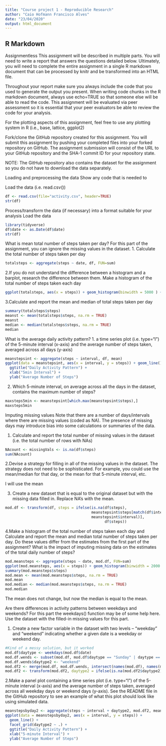 ```yaml
---
title: "Course project 1 - Reproducible Research"
author: "Caio Hofmann Francisco Alves"
date: "23/04/2020"
output: html_document
---
```


## R Markdown

Assignmentless 
This assignment will be described in multiple parts. You will need to write a report that answers the questions detailed below. Ultimately, you will need to complete the entire assignment in a single R markdown document that can be processed by knitr and be transformed into an HTML file.

Throughout your report make sure you always include the code that you used to generate the output you present. When writing code chunks in the R markdown document, always use \color{red}{\verb|echo = TRUE|}echo=TRUE so that someone else will be able to read the code. This assignment will be evaluated via peer assessment so it is essential that your peer evaluators be able to review the code for your analysis.

For the plotting aspects of this assignment, feel free to use any plotting system in R (i.e., base, lattice, ggplot2)

Fork/clone the GitHub repository created for this assignment. You will submit this assignment by pushing your completed files into your forked repository on GitHub. The assignment submission will consist of the URL to your GitHub repository and the SHA-1 commit ID for your repository state.

NOTE: The GitHub repository also contains the dataset for the assignment so you do not have to download the data separately.

Loading and preprocessing the data
Show any code that is needed to

Load the data (i.e. read.csv())
```r
df <- read.csv(file="activity.csv", header=TRUE)
str(df)
```
Process/transform the data (if necessary) into a format suitable for your analysis
Load the data 
```r
library(tidyverse)
df$date <- as.Date(df$date)
str(df)
```

What is mean total number of steps taken per day?
For this part of the assignment, you can ignore the missing values in the dataset.
1. Calculate the total number of steps taken per day
```r
totalsteps <- aggregate(steps ~ date, df, FUN=sum)
```

2.If you do not understand the difference between a histogram and a barplot, research the difference between them. Make a histogram of the total number of steps taken each day
```r
ggplot(totalsteps, aes(x = steps)) + geom_histogram(binwidth = 5000 ) + ggtitle("Histogram Steps Count")
```
3.Calculate and report the mean and median of total steps taken per day
```r
summary(totalsteps$steps)
meanst <- mean(totalsteps$steps, na.rm = TRUE)
meanst
median <- median(totalsteps$steps, na.rm = TRUE)
median

```

What is the average daily activity pattern?
1.  a time series plot (i.e. \color{red}{\verb|type = "l"|}type="l") of the 5-minute interval (x-axis) and the average number of steps taken, averaged across all days (y-axis)
```r
meanstepsint <- aggregate(steps ~ interval, df, mean)
ggplot(data = meanstepsint, aes(x = interval, y = steps)) + geom_line() +
  ggtitle("Daily Activity Pattern") +
  xlab("5min Interval") +
  ylab("Average Number of Steps") 
```


2. Which 5-minute interval, on average across all the days in the dataset, contains the maximum number of steps?
```r
maxsteps5min <- meanstepsint[which.max(meanstepsint$steps),]
maxsteps5min
```

Imputing missing values
Note that there are a number of days/intervals where there are missing values (coded as \color{red}{\verb|NA|}NA). The presence of missing days may introduce bias into some calculations or summaries of the data.

1. Calculate and report the total number of missing values in the dataset (i.e. the total number of rows with \color{red}{\verb|NA|}NAs)
```r
NAcount <- missingVals <- is.na(df$steps)
sum(NAcount)
```
2.Devise a strategy for filling in all of the missing values in the dataset. The strategy does not need to be sophisticated. For example, you could use the mean/median for that day, or the mean for that 5-minute interval, etc.

I will use the mean

3. Create a new dataset that is equal to the original dataset but with the missing data filled in.
Replace NA's with the mean.
```r
mod.df <- transform(df, steps = ifelse(is.na(df$steps),
                                       meanstepsint$steps[match(df$interval, 
                                       meanstepsint$interval)],
                                             df$steps))
```
4.Make a histogram of the total number of steps taken each day and Calculate and report the mean and median total number of steps taken per day. Do these values differ from the estimates from the first part of the assignment? What is the impact of imputing missing data on the estimates of the total daily number of steps?
```r
mod.meansteps <- aggregate(steps ~ date, mod.df, FUN=sum) 
ggplot(mod.meansteps, aes(x = steps)) + geom_histogram(binwidth = 2000 ) + ggtitle("Histogram Steps Count")
summary(mod.meansteps$steps)
mod.mean <- mean(mod.meansteps$steps, na.rm = TRUE)
mod.mean
mod.median <- median(mod.meansteps$steps, na.rm = TRUE)
mod.median

```
The mean does not change, but now the median is equal to the mean.

Are there differences in activity patterns between weekdays and weekends?
For this part the \color{red}{\verb|weekdays()|}weekdays() function may be of some help here. Use the dataset with the filled-in missing values for this part.

1. Create a new factor variable in the dataset with two levels – “weekday” and “weekend” indicating whether a given date is a weekday or weekend day.
```r
#Kind of a messy solution, but it worked
mod.df$daytype <- weekdays(mod.df$date)
mod.df.wends <- subset(mod.df, mod.df$daytype == "Sunday" | daytype == "Saturday")
mod.df.wends$daytype2 <- "weekend"
mod.df2 <- merge(mod.df, mod.df.wends, intersect(names(mod.df), names(mod.df.wends)), all.x = TRUE)
mod.df2 <- transform(mod.df2, daytype2 = ifelse(is.na(mod.df2$daytype2), "weekday", "weekend"))
```


2.Make a panel plot containing a time series plot (i.e. \color{red}{\verb|type = "l"|}type="l") of the 5-minute interval (x-axis) and the average number of steps taken, averaged across all weekday days or weekend days (y-axis). See the README file in the GitHub repository to see an example of what this plot should look like using simulated data.
```r
meanstepsbyday2 <- aggregate(steps ~ interval + daytype2, mod.df2, mean)
ggplot(data = meanstepsbyday2, aes(x = interval, y = steps)) + 
  geom_line() +
  facet_grid(daytype2 ~ .) +
  ggtitle("Daily Activity Pattern") +
  xlab("5-minute Interval") +
  ylab("Average Number of Steps")
```